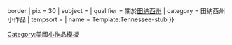 {{Asbox
| image     = Flag of Tennessee.svg{{!}}border
| pix       = 30
| subject   = 
| qualifier = 關於[[田纳西州]]
| category  = 田纳西州小作品
| tempsort  =  
| name      = Template:Tennessee-stub
}}<noinclude>
[[Category:美國小作品模板]]
</noinclude>